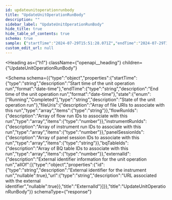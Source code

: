 ```yaml
---
id: updateunitoperationrunbody
title: "UpdateUnitOperationRunBody"
description: ""
sidebar_label: "UpdateUnitOperationRunBody"
hide_title: true
hide_table_of_contents: true
schema: true
sample: {"startTime":"2024-07-29T15:51:28.071Z","endTime":"2024-07-29T15:51:28.071Z","state":"Running","fileUris":["string"],"flowRunIds":[0],"instrumentRunIds":[0],"panelSessionIds":["string"],"bqTableIds":[0],"externalId":{"id":"string","url":"string"}}
custom_edit_url: null
---
```



<Heading
  as={"h1"}
  className={"openapi__heading"}
  children={"UpdateUnitOperationRunBody"}
>
</Heading>





<Schema
  schema={{"type":"object","properties":{"startTime":{"type":"string","description":"Start time of the unit operation run","format":"date-time"},"endTime":{"type":"string","description":"End time of the unit operation run","format":"date-time"},"state":{"enum":["Running","Completed"],"type":"string","description":"State of the unit operation run"},"fileUris":{"description":"Array of file URIs to associate with this run","type":"array","items":{"type":"string"}},"flowRunIds":{"description":"Array of flow run IDs to associate with this run","type":"array","items":{"type":"number"}},"instrumentRunIds":{"description":"Array of instrument run IDs to associate with this run","type":"array","items":{"type":"number"}},"panelSessionIds":{"description":"Array of panel session IDs to associate with this run","type":"array","items":{"type":"string"}},"bqTableIds":{"description":"Array of BQ table IDs to associate with this run","type":"array","items":{"type":"number"}},"externalId":{"description":"External identifier information for the unit operation run","allOf":[{"type":"object","properties":{"id":{"type":"string","description":"External identifier for the instrument run","nullable":true},"url":{"type":"string","description":"URL associated with the external identifier","nullable":true}},"title":"ExternalId"}]}},"title":"UpdateUnitOperationRunBody"}}
  schemaType={"response"}
>
  
</Schema>
            